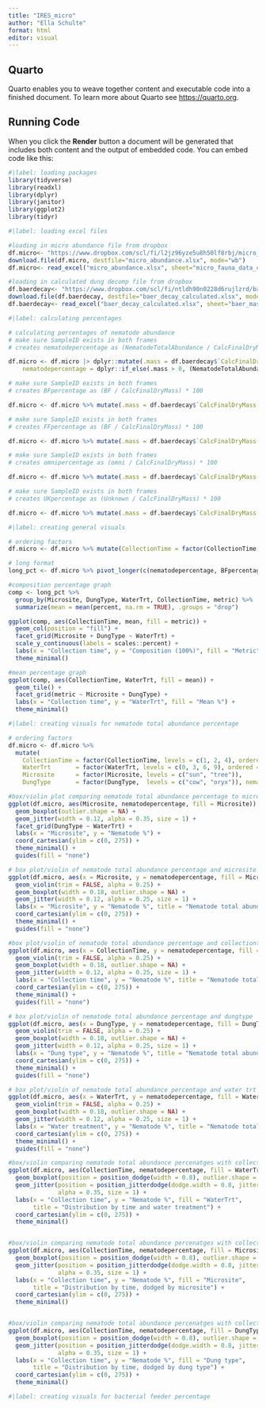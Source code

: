 ```yaml
---
title: "IRES_micro"
author: "Ella Schulte"
format: html
editor: visual
---
```


## Quarto

Quarto enables you to weave together content and executable code into a finished document. To learn more about Quarto see <https://quarto.org>.

## Running Code

When you click the **Render** button a document will be generated that includes both content and the output of embedded code. You can embed code like this:

```r
#|label: loading packages
library(tidyverse)
library(readxl)
library(dplyr)
library(janitor)
library(ggplot2)
library(tidyr)
```

```r
#|label: loading excel files

#loading in micro abundance file from dropbox
df.micro<- "https://www.dropbox.com/scl/fi/l2jz96yze5u8h50lf8rbj/micro_abundance.xlsx?rlkey=etddasllmna1nim9hu64wwbo3&st=xl6y9bhi&dl=1"
download.file(df.micro, destfile="micro_abundance.xlsx", mode="wb")
df.micro<- read_excel("micro_abundance.xlsx", sheet="micro_fauna_data_cleaned")

#loading in calculated dung decomp file from dropbox
df.baerdecay<- "https://www.dropbox.com/scl/fi/ntldh90n0228d6rujlzrd/baer_decay_calculated.xlsx?rlkey=9bszkjtgtclji8ixgok6fn5pi&st=rion6wb4&dl=1"
download.file(df.baerdecay, destfile="baer_decay_calculated.xlsx", mode="wb")
df.baerdecay<- read_excel("baer_decay_calculated.xlsx", sheet="baer_mass_data_calculations")

```

```r
#|label: calculating percentages

# calculating percentages of nematode abundance
# make sure SampleID exists in both frames
# creates nematodepercentage as (NematodeTotalAbundance / CalcFinalDryMass) * 100

df.micro <- df.micro |> dplyr::mutate(.mass = df.baerdecay$`CalcFinalDryMass(g)(calc)`[match(SampleID, df.baerdecay$SampleID)],
    nematodepercentage = dplyr::if_else(.mass > 0, (NematodeTotalAbundance / .mass) * 100, NA_real_)) |> dplyr::select(-.mass)

# make sure SampleID exists in both frames
# creates BFpercentage as (BF / CalcFinalDryMass) * 100

df.micro <- df.micro %>% mutate(.mass = df.baerdecay$`CalcFinalDryMass(g)(calc)`[match(SampleID, df.baerdecay$SampleID)],BFpercentage = if_else(!is.na(.mass) & .mass > 0, (BF / .mass) * 100, NA_real_)) %>% select(-.mass)

# make sure SampleID exists in both frames
# creates FFpercentage as (BF / CalcFinalDryMass) * 100

df.micro <- df.micro %>% mutate(.mass = df.baerdecay$`CalcFinalDryMass(g)(calc)`[match(SampleID, df.baerdecay$SampleID)],FFpercentage = if_else(!is.na(.mass) & .mass > 0, (FF / .mass) * 100, NA_real_)) %>% select(-.mass)

# make sure SampleID exists in both frames
# creates omnipercentage as (omni / CalcFinalDryMass) * 100

df.micro <- df.micro %>% mutate(.mass = df.baerdecay$`CalcFinalDryMass(g)(calc)`[match(SampleID, df.baerdecay$SampleID)],omnipercentage = if_else(!is.na(.mass) & .mass > 0, (omni / .mass) * 100, NA_real_)) %>% select(-.mass)

# make sure SampleID exists in both frames
# creates UKpercentage as (Unknown / CalcFinalDryMass) * 100

df.micro <- df.micro %>% mutate(.mass = df.baerdecay$`CalcFinalDryMass(g)(calc)`[match(SampleID, df.baerdecay$SampleID)],UKpercentage = if_else(!is.na(.mass) & .mass > 0, (Unknown / .mass) * 100, NA_real_)) %>% select(-.mass)
```

```r
#|label: creating general visuals

# ordering factors
df.micro <- df.micro %>% mutate(CollectionTime = factor(CollectionTime, levels = c(1, 2, 4), ordered = TRUE), Microsite= factor(Microsite, levels = c("sun","tree")),DungType=factor(DungType,levels=c("cow", "oryx")), WaterTrt = factor(WaterTrt,levels = c(0, 3, 6, 9)))

# long format
long_pct <- df.micro %>% pivot_longer(c(nematodepercentage, BFpercentage, FFpercentage, omnipercentage, UKpercentage),names_to = "metric", values_to = "percent")

#composition percentage graph
comp <- long_pct %>%
  group_by(Microsite, DungType, WaterTrt, CollectionTime, metric) %>%
  summarize(mean = mean(percent, na.rm = TRUE), .groups = "drop")

ggplot(comp, aes(CollectionTime, mean, fill = metric)) +
  geom_col(position = "fill") +
  facet_grid(Microsite + DungType ~ WaterTrt) +
  scale_y_continuous(labels = scales::percent) +
  labs(x = "Collection time", y = "Composition (100%)", fill = "Metric") +
  theme_minimal()

#mean percentage graph
ggplot(comp, aes(CollectionTime, WaterTrt, fill = mean)) +
  geom_tile() +
  facet_grid(metric ~ Microsite + DungType) +
  labs(x = "Collection time", y = "WaterTrt", fill = "Mean %") +
  theme_minimal()

```

```r
#|label: creating visuals for nematode total abundance percentage

# ordering factors
df.micro <- df.micro %>%
  mutate(
    CollectionTime = factor(CollectionTime, levels = c(1, 2, 4), ordered = TRUE),
    WaterTrt       = factor(WaterTrt, levels = c(0, 3, 6, 9), ordered = TRUE),
    Microsite      = factor(Microsite, levels = c("sun", "tree")),
    DungType       = factor(DungType,  levels = c("cow", "oryx")), nematodepercentage = suppressWarnings(as.numeric(nematodepercentage)))

#box/violin plot comparing nematode total abundance percentage to microsite, dungtype and watertrt
ggplot(df.micro, aes(Microsite, nematodepercentage, fill = Microsite)) +
  geom_boxplot(outlier.shape = NA) +
  geom_jitter(width = 0.12, alpha = 0.35, size = 1) +
  facet_grid(DungType ~ WaterTrt) +
  labs(x = "Microsite", y = "Nematode %") +
  coord_cartesian(ylim = c(0, 275)) +
  theme_minimal() +
  guides(fill = "none")

# box plot/violin of nematode total abundance percentage and microsite
ggplot(df.micro, aes(x = Microsite, y = nematodepercentage, fill = Microsite)) +
  geom_violin(trim = FALSE, alpha = 0.25) +
  geom_boxplot(width = 0.18, outlier.shape = NA) +
  geom_jitter(width = 0.12, alpha = 0.25, size = 1) +
  labs(x = "Microsite", y = "Nematode %", title = "Nematode total abundance percentage by microsite") +
  coord_cartesian(ylim = c(0, 275)) +
  theme_minimal() +
  guides(fill = "none")

#box plot/violin of nematode total abundance percentage and collectiontime
ggplot(df.micro, aes(x = CollectionTime, y = nematodepercentage, fill = CollectionTime)) +
  geom_violin(trim = FALSE, alpha = 0.25) +
  geom_boxplot(width = 0.18, outlier.shape = NA) +
  geom_jitter(width = 0.12, alpha = 0.25, size = 1) +
  labs(x = "Collection time", y = "Nematode %", title = "Nematode total abundance % by collection time") +
  coord_cartesian(ylim = c(0, 275)) +
  theme_minimal() +
  guides(fill = "none")

# box plot/violin of nematode total abundance percentage and dungtype
ggplot(df.micro, aes(x = DungType, y = nematodepercentage, fill = DungType)) +
  geom_violin(trim = FALSE, alpha = 0.25) +
  geom_boxplot(width = 0.18, outlier.shape = NA) +
  geom_jitter(width = 0.12, alpha = 0.25, size = 1) +
  labs(x = "Dung type", y = "Nematode %", title = "Nematode total abundance % by dung type") +
  coord_cartesian(ylim = c(0, 275)) +
  theme_minimal() +
  guides(fill = "none")

# box plot/violin of nematode total abundance percentage and water trt
ggplot(df.micro, aes(x = WaterTrt, y = nematodepercentage, fill = WaterTrt)) +
  geom_violin(trim = FALSE, alpha = 0.25) +
  geom_boxplot(width = 0.18, outlier.shape = NA) +
  geom_jitter(width = 0.12, alpha = 0.25, size = 1) +
  labs(x = "Water treatment", y = "Nematode %", title = "Nematode total abundance % by water treatment") +
  coord_cartesian(ylim = c(0, 275)) +
  theme_minimal() +
  guides(fill = "none")

#box/violin comparing nematode total abundance percenatges with collectiontime and water trt
ggplot(df.micro, aes(CollectionTime, nematodepercentage, fill = WaterTrt)) +
  geom_boxplot(position = position_dodge(width = 0.8), outlier.shape = NA, width = 0.6) +
  geom_jitter(position = position_jitterdodge(dodge.width = 0.8, jitter.width = 0.12),
              alpha = 0.35, size = 1) +
  labs(x = "Collection time", y = "Nematode %", fill = "WaterTrt",
       title = "Distribution by time and water treatment") +
  coord_cartesian(ylim = c(0, 275)) +
  theme_minimal()


#box/violin comparing nematode total abundance percenatges with collectiontime and microsite
ggplot(df.micro, aes(CollectionTime, nematodepercentage, fill = Microsite)) +
  geom_boxplot(position = position_dodge(width = 0.8), outlier.shape = NA, width = 0.6) +
  geom_jitter(position = position_jitterdodge(dodge.width = 0.8, jitter.width = 0.12),
              alpha = 0.35, size = 1) +
  labs(x = "Collection time", y = "Nematode %", fill = "Microsite",
       title = "Distribution by time, dodged by microsite") +
  coord_cartesian(ylim = c(0, 275)) +
  theme_minimal()


#box/violin comparing nematode total abundance percenatges with collectiontime and microsite
ggplot(df.micro, aes(CollectionTime, nematodepercentage, fill = DungType)) +
  geom_boxplot(position = position_dodge(width = 0.8), outlier.shape = NA, width = 0.6) +
  geom_jitter(position = position_jitterdodge(dodge.width = 0.8, jitter.width = 0.12),
              alpha = 0.35, size = 1) +
  labs(x = "Collection time", y = "Nematode %", fill = "Dung type",
       title = "Distribution by time, dodged by dung type") +
  coord_cartesian(ylim = c(0, 275)) +
  theme_minimal()


```

```r
#|label: creating visuals for bacterial feeder percentage


```

